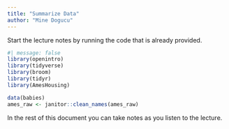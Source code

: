 ```yaml
---
title: "Summarize Data"
author: "Mine Dogucu"
---
```


Start the lecture notes by running the code that is already provided. 

```r
#| message: false
library(openintro)
library(tidyverse)
library(broom)
library(tidyr)
library(AmesHousing)

data(babies)
ames_raw <- janitor::clean_names(ames_raw)
```

In the rest of this document you can take notes as you listen to the lecture.
